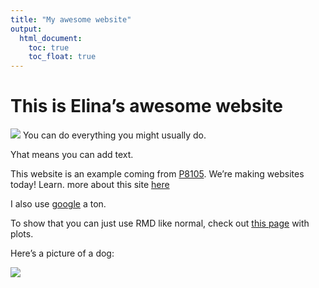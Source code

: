 ```yaml
---
title: "My awesome website"
output: 
  html_document:
    toc: true
    toc_float: true
---
```


# This is Elina's awesome website

![](https://media.giphy.com/media/drXGoW1iudhKw/giphy.gif)
You can do everything you might usually do.

Yhat means you can add text.

This website is an example coming from [P8105](https://p8105.com/making_websites.html). We're making websites today! Learn. more about this site [here](about.html)

I also use [google](https://www.google.com/) a ton.

To show that you can just use RMD like normal, check out [this page](plots.html) with plots.


Here's a picture of a dog:

![](images/photo-1552053831-71594a27632d.jpeg)